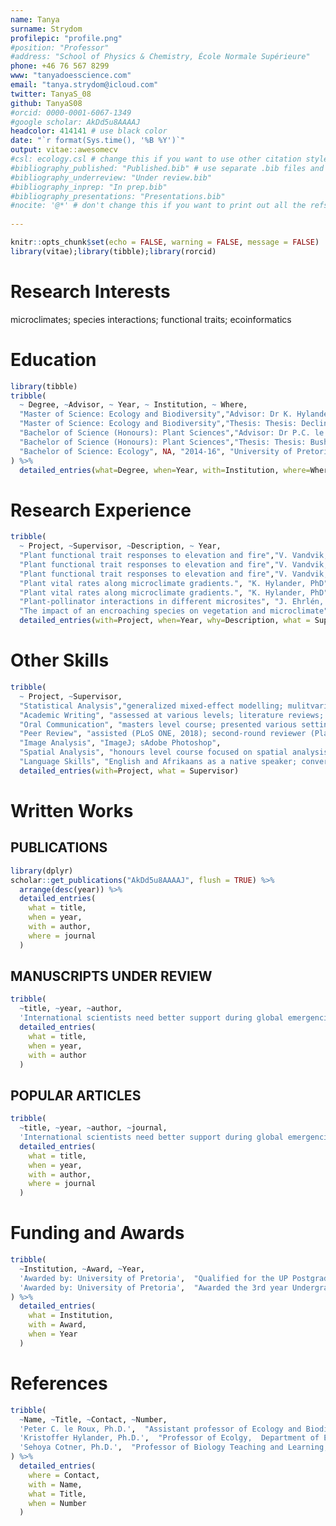 ```yaml
---
name: Tanya
surname: Strydom
profilepic: "profile.png"
#position: "Professor"
#address: "School of Physics & Chemistry, École Normale Supérieure"
phone: +46 76 567 8299
www: "tanyadoesscience.com"
email: "tanya.strydom@icloud.com"
twitter: TanyaS_08
github: TanyaS08
#orcid: 0000-0001-6067-1349
#google scholar: AkDd5u8AAAAJ
headcolor: 414141 # use black color
date: "`r format(Sys.time(), '%B %Y')`"
output: vitae::awesomecv
#csl: ecology.csl # change this if you want to use other citation styles
#bibliography_published: "Published.bib" # use separate .bib files and assign each of them a unique key: bibliography_*
#bibliography_underreview: "Under review.bib"
#bibliography_inprep: "In prep.bib"
#bibliography_presentations: "Presentations.bib"
#nocite: '@*' # don't change this if you want to print out all the refs
    
---
```


```r
knitr::opts_chunk$set(echo = FALSE, warning = FALSE, message = FALSE)
library(vitae);library(tibble);library(rorcid)
```

# Research Interests

microclimates; species interactions; functional traits; ecoinformatics

# Education

```r
library(tibble)
tribble(
  ~ Degree, ~Advisor, ~ Year, ~ Institution, ~ Where,
  "Master of Science: Ecology and Biodiversity","Advisor: Dr K. Hylander", "2018-20", "Stockholm University", "Stockholm, Sweden",
  "Master of Science: Ecology and Biodiversity","Thesis: Thesis: Declines and increases in northern and southern plant populations after changes in the microclimate", "2018-20", "Stockholm University", "Stockholm, Sweden",
  "Bachelor of Science (Honours): Plant Sciences","Advisor: Dr P.C. le Roux", "2017", "University of Pretoria", "Pretoria, South Africa",
  "Bachelor of Science (Honours): Plant Sciences","Thesis: Thesis: Bush encroachment in South Africa’s montane grasslands: the impact of Leucosidea sericea on microclimate and vegetation", "2017", "University of Pretoria", "Pretoria, South Africa",
  "Bachelor of Science: Ecology", NA, "2014-16", "University of Pretoria", "Pretoria, South Africa"
) %>% 
  detailed_entries(what=Degree, when=Year, with=Institution, where=Where, why=Advisor)
```

# Research Experience

```r
tribble(
  ~ Project, ~Supervisor, ~Description, ~ Year,
  "Plant functional trait responses to elevation and fire","V. Vandvik, PhD and B.J. Enquist, PhD", "Attended the 5th Plants Functional Traits Course in Peru co-hosted by the Univesity of Bergen and Arizona University.", "2020",
  "Plant functional trait responses to elevation and fire","V. Vandvik, PhD and B.J. Enquist, PhD", "Theory on plant functional traits and their relationships with broader ecological processes.", "2020",
  "Plant functional trait responses to elevation and fire","V. Vandvik, PhD and B.J. Enquist, PhD", "Practical elements include: experimental design, data collection and curation, and report writing.", "2020",
  "Plant vital rates along microclimate gradients.", "K. Hylander, PhD","Masters degree research project.", "2019-20",
  "Plant vital rates along microclimate gradients.", "K. Hylander, PhD","Focused on the variation of plant population vital rates along microclimate gradients and the role of historic climatic conditions.", "2019-20",
  "Plant-pollinator interactions in different microsites", "J. Ehrlén, PhD and A.Tack, PhD", "A Masters level course research project. Gained experience in experimental design and hypothesis formulation.", "2019",
  "The impact of an encroaching species on vegetation and microclimate", "P. le Roux, PhD","Honours degree research project. Research focused on the concepts of biotic interactions, ecosystem engineering and habitat modification.", "2017") %>% 
  detailed_entries(with=Project, when=Year, why=Description, what = Supervisor)


```

# Other Skills

```r
tribble(
  ~ Project, ~Supervisor,
  "Statistical Analysis","generalized mixed-effect modelling; mulitvariate analysis; Bayesian analysis" ,
  "Academic Writing", "assessed at various levels; literature reviews; research proposals; research reports; popular articles",
  "Oral Communication", "masters level course; presented various settings",
  "Peer Review", "assisted (PLoS ONE, 2018); second-round reviewer (Plant Ecology, 2019)",
  "Image Analysis", "ImageJ; sAdobe Photoshop",
  "Spatial Analysis", "honours level course focused on spatial analysis in ecology; ArcGIS; Maxent",
  "Language Skills", "English and Afrikaans as a native speaker; conversational in German") %>% 
  detailed_entries(with=Project, what = Supervisor)


```

# Written Works

## PUBLICATIONS
```r

library(dplyr)
scholar::get_publications("AkDd5u8AAAAJ", flush = TRUE) %>% 
  arrange(desc(year)) %>%
  detailed_entries(
    what = title,
    when = year,
    with = author,
    where = journal
  )

```

## MANUSCRIPTS UNDER REVIEW

```r
tribble(
  ~title, ~year, ~author,
  'International scientists need better support during global emergencies', '2020', 'S Cotner, B.J Enquist, J Chacon, B Maitner, W Farfan-Rios, T Strydom...') %>% 
  detailed_entries(
    what = title,
    when = year,
    with = author
  )
```

## POPULAR ARTICLES

```r
tribble(
  ~title, ~year, ~author, ~journal,
  'International scientists need better support during global emergencies', '2020', 'S Cotner, B.J Enquist, J Chacon, B Maitner, W Farfan-Rios, T Strydom...', 'Times Higher Education') %>% 
  detailed_entries(
    what = title,
    when = year,
    with = author,
    where = journal
  )
```

# Funding and Awards

```r
tribble(
  ~Institution, ~Award, ~Year,
  'Awarded by: University of Pretoria',  "Qualified for the UP Postgraduate Masters Research Bursary.", "2018",
  'Awarded by: University of Pretoria',  "Awarded the 3rd year Undergraduate Mentorship Bursary.", "2016"
) %>% 
  detailed_entries(
    what = Institution,
    with = Award, 
    when = Year
  )
```

# References

```r
tribble(
  ~Name, ~Title, ~Contact, ~Number,
  'Peter C. le Roux, Ph.D.',  "Assistant professor of Ecology and Biodiversity, University of Pretoria", "peter.leroux@up.ac.za", "+27 (0)12 420 6761",
  'Kristoffer Hylander, Ph.D.',  "Professor of Ecolgy,  Department of Ecology, Environment and Plant Sciences, Stockholm University", "kristoffer.hylander@su.se", NA,
  'Sehoya Cotner, Ph.D.',  "Professor of Biology Teaching and Learning, University of Minnesota", "sehoya@umn.edu", "+1 (612) 626 2385"
) %>% 
  detailed_entries(
    where = Contact,
    with = Name, 
    what = Title,
    when = Number
  )
```